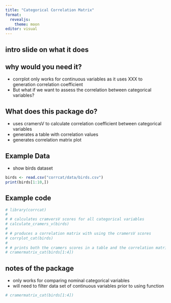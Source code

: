 ---
title: "Categorical Correlation Matrix"
format: 
  revealjs:
    theme: moon 
editor: visual
---

## intro slide on what it does

## why would you need it?

-   corrplot only works for continuous variables as it uses XXX to generation correlation coefficient
-   But what if we want to assess the correlation between categorical variables?

## What does this package do?

-   uses cramersV to calculate correlation coefficient between categorical variables
-   generates a table with correlation values
-   generates correlation matrix plot

## Example Data

-   show birds dataset

```{r, echo = F}
birds <- read.csv("corrcat/data/birds.csv")
print(birds[1:10,])
```

## Example code

```{r, echo = T}

# library(corrcat)
# 
# # calculates cramversV scores for all categorical variables 
# calculate_cramers_v(birds)
# 
# # produces a correlation matrix with using the cramersV scores 
# corrplot_cat(birds)
# 
# # prints both the cramers scores in a table and the correlation matrix 
# cramermatrix_cat(birds[1:4])

```

## notes of the package

-   only works for comparing nominal categorical variables
-   will need to filter data set of continuous variables prior to using function

```{r, echo = T}
# cramermatrix_cat(birds[1:4])
```
